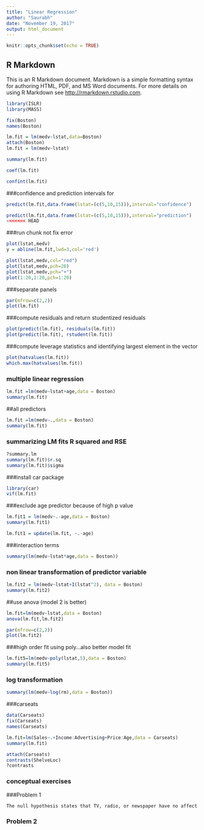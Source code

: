 ```yaml
---
title: "Linear Regression"
author: "Saurabh"
date: "November 19, 2017"
output: html_document
---
```


```r
knitr::opts_chunk$set(echo = TRUE)
```

## R Markdown

This is an R Markdown document. Markdown is a simple formatting syntax for authoring HTML, PDF, and MS Word documents. For more details on using R Markdown see <http://rmarkdown.rstudio.com>.

```r
library(ISLR)
library(MASS)
```

```r
fix(Boston)
names(Boston)
```

```r
lm.fit = lm(medv~lstat,data=Boston)
attach(Boston)
lm.fit = lm(medv~lstat)
```

```r
summary(lm.fit)
```

```r
coef(lm.fit)
```

```r
confint(lm.fit)
```

###confidence and prediction intervals for

```r
predict(lm.fit,data.frame(lstat=(c(5,10,15))),interval="confidence")
```

```r
predict(lm.fit,data.frame(lstat=(c(5,10,15))),interval="prediction")
<<<<<<< HEAD
```

###run chunk not fix error

```r
plot(lstat,medv)
y = abline(lm.fit,lwd=3,col='red')
```


```r
plot(lstat,medv,col="red")
plot(lstat,medv,pch=20)
plot(lstat,medv,pch="+")
plot(1:20,1:20,pch=1:20)
```

###separate panels

```r
par(mfrow=c(2,2))
plot(lm.fit)
```

###compute residuals and return studentized residuals

```r
plot(predict(lm.fit), residuals(lm.fit))
plot(predict(lm.fit), rstudent(lm.fit))
```

###compute leverage statistics and identifying largest element in the vector
```r
plot(hatvalues(lm.fit))
which.max(hatvalues(lm.fit))
```

### multiple linear regression

```r
lm.fit =lm(medv~lstat+age,data = Boston)
summary(lm.fit)
```

##all predictors

```r
lm.fit =lm(medv~.,data = Boston)
summary(lm.fit)
```

### summarizing LM fits R squared and RSE
```r
?summary.lm
summary(lm.fit)$r.sq
summary(lm.fit)$sigma
```

###install car package
```r
library(car)
vif(lm.fit)
```

###exclude age predictor because of high p value
```r
lm.fit1 = lm(medv~.-age,data = Boston)
summary(lm.fit1)
```

```r
lm.fit1 = update(lm.fit, ~.-age)
```

###interaction terms

```r
summary(lm(medv~lstat*age,data = Boston))
```

### non linear transformation of predictor variable

```r
lm.fit2 = lm(medv~lstat+I(lstat^2), data = Boston)
summary(lm.fit2)
```

##use anova (model 2 is better)

```r
lm.fit=lm(medv~lstat,data = Boston)
anova(lm.fit,lm.fit2)
```

```r
par(mfrow=c(2,2))
plot(lm.fit2)
```

###high order fit using poly...also better model  fit 

```r
lm.fit5=lm(medv~poly(lstat,5),data = Boston)
summary(lm.fit5)
```

### log transformation

```r
summary(lm(medv~log(rm),data = Boston))
```

###carseats

```r
data(Carseats)
fix(Carseats)
names(Carseats)
```

```r
lm.fit=lm(Sales~.+Income:Advertising+Price:Age,data = Carseats)
summary(lm.fit)
```

```r
attach(Carseats)
contrasts(ShelveLoc)
?contrasts
```

### conceptual exercises

###Problem 1


```r
The null hypothesis states that TV, radio, or newspaper have no affect on sales. Based on the p-values it can be inferred that TV and radio are associated with increase or decrease in sales. P-value of newspaper tells a different story altogether. It does not affect sales. 
```

### Problem 2

```r

```